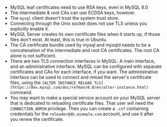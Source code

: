 - MySQL leaf certificates need to use RSA keys, even in MySQL 8.0
- The intermediate & root CAs can use ECDSA keys, however.
- The `mysql` client doesn't trust the system trust store.
- Connecting through the Unix socket does not use TLS unless you explicitly enable it.
- MySQL Server creates its own certificate files when it starts up, if those files don't exist. At least, this is true in Ubuntu.
- The CA certificate bundle used by mysql and mysqld needs to be a concatenation of the intermediate and root CA certificates. The root CA alone is not sufficient.
- There are two TLS connection interfaces in MySQL: A main interface, and an administrative interface. MySQL can be configured with separate certificates and CAs for each interface, if you want. The administrative interface can be used to connect and reload the server's certificate files, using the `[ALTER INSTANCE RELOAD TLS](https://dev.mysql.com/doc/refman/8.0/en/alter-instance.html)` command.
- You may want to make a special service account on your MySQL server that is dedicated to reloading certificate files. That user will need the `CONNECTION_ADMIN` privilege. Then you can create a `.cnf` containing credentials for the `reloader@db.example.com` account, and use it after you renew the certificate.
